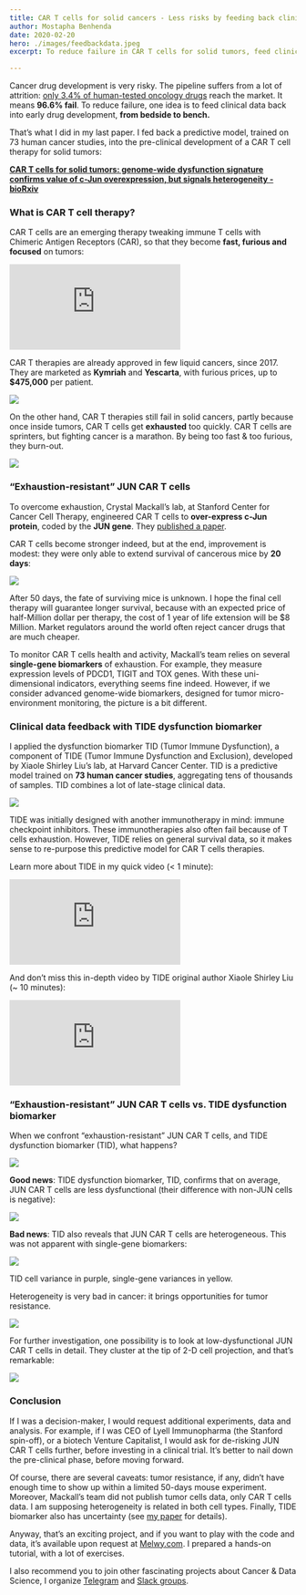 ```yaml
---
title: CAR T cells for solid cancers - Less risks by feeding back clinical data
author: Mostapha Benhenda
date: 2020-02-20
hero: ./images/feedbackdata.jpeg
excerpt: To reduce failure in CAR T cells for solid tumors, feed clinical data back, from bedside to bench.

---
```


Cancer drug development is very risky. The pipeline suffers from a lot of attrition: [only 3.4% of human-tested oncology drugs](https://doi.org/10.1093/biostatistics/kxx069) reach the market. It means **96.6% fail**. To reduce failure, one idea is to feed clinical data back into early drug development, **from bedside to bench.**

That’s what I did in my last paper. I fed back a predictive model, trained on 73 human cancer studies, into the pre-clinical development of a CAR T cell therapy for solid tumors:

[**CAR T cells for solid tumors: genome-wide dysfunction signature confirms value of c-Jun overexpression, but signals heterogeneity - bioRxiv**  
](https://doi.org/10.1101/2020.02.07.939033 "https://doi.org/10.1101/2020.02.07.939033")
  

### What is CAR T cell therapy?

CAR T cells are an emerging therapy tweaking immune T cells with Chimeric Antigen Receptors (CAR), so that they become **fast, furious and focused** on tumors:



  <iframe  style="margin:0 auto;" src="https://www.youtube.com/embed/LNX-ywebx-0" frameborder="0" allow="accelerometer; autoplay; encrypted-media; gyroscope; picture-in-picture" allowfullscreen></iframe>


  CAR T therapies are already approved in few liquid cancers, since 2017. They are marketed as **Kymriah** and **Yescarta**, with furious prices, up to **$475,000** per patient.

![](https://cdn-images-1.medium.com/max/800/1*Fgcg4jbLTt84nzPDJqFIsw.jpeg)

On the other hand, CAR T therapies still fail in solid cancers, partly because once inside tumors, CAR T cells get **exhausted** too quickly. CAR T cells are sprinters, but fighting cancer is a marathon. By being too fast & too furious, they burn-out.

![](https://cdn-images-1.medium.com/max/800/1*job5-zSvRLrfRPtLVS-etA.gif)


### “Exhaustion-resistant” JUN CAR T cells

To overcome exhaustion, Crystal Mackall’s lab, at Stanford Center for Cancer Cell Therapy, engineered CAR T cells to **over-express c-Jun protein**, coded by the **JUN gene**. They [published a paper](https://www.nature.com/articles/s41586-019-1805-z).


CAR T cells become stronger indeed, but at the end, improvement is modest: they were only able to extend survival of cancerous mice by **20 days**:

![](https://cdn-images-1.medium.com/max/800/1*IOwB-e-Bom-Zp_erXOki0Q.jpeg)

After 50 days, the fate of surviving mice is unknown. I hope the final cell therapy will guarantee longer survival, because with an expected price of half-Million dollar per therapy, the cost of 1 year of life extension will be $8 Million. Market regulators around the world often reject cancer drugs that are much cheaper.

To monitor CAR T cells health and activity, Mackall’s team relies on several **single-gene biomarkers** of exhaustion. For example, they measure expression levels of PDCD1, TIGIT and TOX genes. With these uni-dimensional indicators, everything seems fine indeed. However, if we consider advanced genome-wide biomarkers, designed for tumor micro-environment monitoring, the picture is a bit different.

### Clinical data feedback with TIDE dysfunction biomarker

I applied the dysfunction biomarker TID (Tumor Immune Dysfunction), a component of TIDE (Tumor Immune Dysfunction and Exclusion), developed by Xiaole Shirley Liu’s lab, at Harvard Cancer Center. TID is a predictive model trained on **73 human cancer studies**, aggregating tens of thousands of samples. TID combines a lot of late-stage clinical data.

![](https://cdn-images-1.medium.com/max/800/1*XODSOCosF_HOqoFgJtr33w.jpeg)

TIDE was initially designed with another immunotherapy in mind: immune checkpoint inhibitors. These immunotherapies also often fail because of T cells exhaustion. However, TIDE relies on general survival data, so it makes sense to re-purpose this predictive model for CAR T cells therapies.

Learn more about TIDE in my quick video (< 1 minute):

<iframe  style="margin:0 auto;" src="https://www.youtube.com/embed/F92B7IM9XcA?start=38" frameborder="0" allow="accelerometer; autoplay; encrypted-media; gyroscope; picture-in-picture" allowfullscreen></iframe>


And don’t miss this in-depth video by TIDE original author Xiaole Shirley Liu (~ 10 minutes):

  <iframe  style="margin:0 auto;" src="https://www.youtube.com/embed/wV2o6Z3JCi8?start=436" frameborder="0" allow="accelerometer; autoplay; encrypted-media; gyroscope; picture-in-picture" allowfullscreen></iframe>


### “Exhaustion-resistant” JUN CAR T cells vs. TIDE dysfunction biomarker

When we confront “exhaustion-resistant” JUN CAR T cells, and TIDE dysfunction biomarker (TID), what happens?

![](https://cdn-images-1.medium.com/max/800/1*Ll4AFIQKD6S1lqBh2IOpBQ.jpeg)

**Good news**: TIDE dysfunction biomarker, TID, confirms that on average, JUN CAR T cells are less dysfunctional (their difference with non-JUN cells is negative):

![](https://cdn-images-1.medium.com/max/800/1*CIpklZ8YQtizQz9dNTXNtw.png)

**Bad news**: TID also reveals that JUN CAR T cells are heterogeneous. This was not apparent with single-gene biomarkers:

![](https://cdn-images-1.medium.com/max/800/1*_d0v2zfzLMHTQryavRvR5w.png)

TID cell variance in purple, single-gene variances in yellow.

Heterogeneity is very bad in cancer: it brings opportunities for tumor resistance.

  

![](https://cdn-images-1.medium.com/max/800/1*iQE0s5lyISgbH9k7OtMQEw.gif)

For further investigation, one possibility is to look at low-dysfunctional JUN CAR T cells in detail. They cluster at the tip of 2-D cell projection, and that’s remarkable:

![](https://cdn-images-1.medium.com/max/800/1*f28Sb1Z2cPV4omuNSg8rJQ.png)

### Conclusion

If I was a decision-maker, I would request additional experiments, data and analysis. For example, if I was CEO of Lyell Immunopharma (the Stanford spin-off), or a biotech Venture Capitalist, I would ask for de-risking JUN CAR T cells further, before investing in a clinical trial. It’s better to nail down the pre-clinical phase, before moving forward.

Of course, there are several caveats: tumor resistance, if any, didn’t have enough time to show up within a limited 50-days mouse experiment. Moreover, Mackall’s team did not publish tumor cells data, only CAR T cells data. I am supposing heterogeneity is related in both cell types. Finally, TIDE biomarker also has uncertainty (see [my paper](https://doi.org/10.1101/2020.02.07.939033) for details).

Anyway, that’s an exciting project, and if you want to play with the code and data, it’s available upon request at [Melwy.com](https://melwy.com). I prepared a hands-on tutorial, with a lot of exercises.

I also recommend you to join other fascinating projects about Cancer & Data Science, I organize [Telegram](https://t.me/joinchat/Go4mTxRr9Tbx53S_w-0-vQ) and [Slack groups](https://join.slack.com/t/dsformedicine/shared_invite/enQtODA1MDc1NDQ4ODIyLTMzNWFiY2YwYmQ4NDBkYTE5ZWQ0NDQ4YmNiMGE5MmMyYWU5MTkyNjgzMDFiNjdjNjRhYWUwNDJjZThjZmQzZDM).
